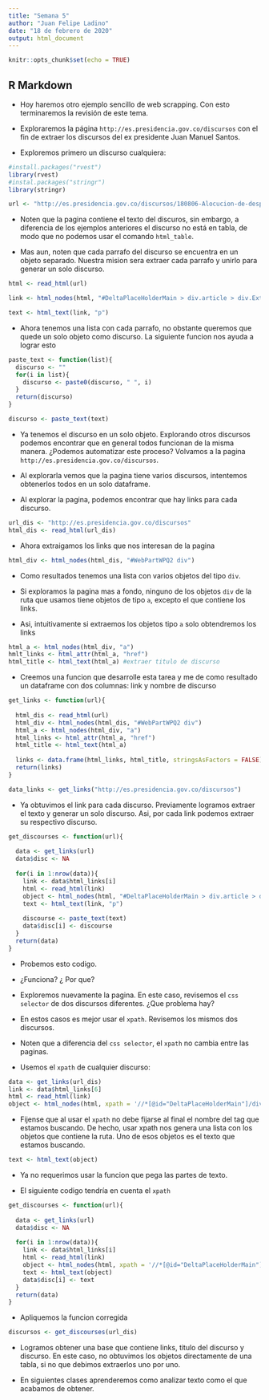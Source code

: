 ```yaml
---
title: "Semana 5"
author: "Juan Felipe Ladino"
date: "18 de febrero de 2020"
output: html_document
---
```


```r
knitr::opts_chunk$set(echo = TRUE)
```

## R Markdown

- Hoy haremos otro ejemplo sencillo de web scrapping. Con esto terminaremos la revisión de este tema.

- Exploraremos la página `http://es.presidencia.gov.co/discursos` con el fin de extraer los discursos del ex presidente Juan Manuel Santos.

- Exploremos primero un discurso cualquiera:
```r
#install.packages("rvest")
library(rvest)
#instal.packages("stringr")
library(stringr)

url <- "http://es.presidencia.gov.co/discursos/180806-Alocucion-de-despedida-del-Presidente-Juan-Manuel-Santos"
```

- Noten que la pagina contiene el texto del discuros, sin embargo, a diferencia de los ejemplos anteriores el discurso no está en tabla, de modo que no podemos usar el comando `html_table`. 

- Mas aun, noten que cada parrafo del discurso se encuentra en un objeto separado. Nuestra mision sera extraer cada parrafo y unirlo para generar un solo discurso.

```r
html <- read_html(url)

link <- html_nodes(html, "#DeltaPlaceHolderMain > div.article > div.ExternalClass913F0F2CEF5744B7A0B39E4FEF74CAD6 p")

text <- html_text(link, "p")
```

- Ahora tenemos una lista con cada parrafo, no obstante queremos que quede un solo objeto como discurso. La siguiente funcion nos ayuda a lograr esto
```r
paste_text <- function(list){
  discurso <- ""
  for(i in list){
    discurso <- paste0(discurso, " ", i)
  }
  return(discurso)
}
```

```r
discurso <- paste_text(text)
```

- Ya tenemos el discurso en un solo objeto. Explorando otros discursos podemos encontrar que en general todos funcionan de la misma manera. ¿Podemos automatizar este proceso? Volvamos a la pagina `http://es.presidencia.gov.co/discursos`.

- Al explorarla vemos que la pagina tiene varios discursos, intentemos obtenerlos todos en un solo dataframe. 

- Al explorar la pagina, podemos encontrar que hay links para cada discurso.
```r
url_dis <- "http://es.presidencia.gov.co/discursos"
html_dis <- read_html(url_dis)
```

- Ahora extraigamos los links que nos interesan de la pagina
```r
html_div <- html_nodes(html_dis, "#WebPartWPQ2 div")
```
- Como resultados tenemos una lista con varios objetos del tipo `div`.

- Si exploramos la pagina mas a fondo, ninguno de los objetos `div` de la ruta que usamos tiene objetos de tipo `a`, excepto el que contiene los links.

- Asi, intuitivamente si extraemos los objetos tipo `a` solo obtendremos los links
```r
html_a <- html_nodes(html_div, "a")
hmlt_links <- html_attr(html_a, "href")
html_title <- html_text(html_a) #extraer titulo de discurso
```

- Creemos una funcion que desarrolle esta tarea y me de como resultado un dataframe con dos columnas: link y nombre de discurso
```r
get_links <- function(url){
  
  html_dis <- read_html(url)
  html_div <- html_nodes(html_dis, "#WebPartWPQ2 div")
  html_a <- html_nodes(html_div, "a")
  html_links <- html_attr(html_a, "href")
  html_title <- html_text(html_a)
  
  links <- data.frame(html_links, html_title, stringsAsFactors = FALSE)
  return(links)
}

```

```r
data_links <- get_links("http://es.presidencia.gov.co/discursos")
```

- Ya obtuvimos el link para cada discurso. Previamente logramos extraer el texto y generar un solo discurso. Asi, por cada link podemos extraer su respectivo discurso.

```r
get_discourses <- function(url){
  
  data <- get_links(url)
  data$disc <- NA
  
  for(i in 1:nrow(data)){
    link <- data$html_links[i] 
    html <- read_html(link)
    object <- html_nodes(html, "#DeltaPlaceHolderMain > div.article > div.ExternalClass913F0F2CEF5744B7A0B39E4FEF74CAD6 p")
    text <- html_text(link, "p")
    
    discourse <- paste_text(text)
    data$disc[i] <- discourse
  }
  return(data)
}
```

- Probemos esto codigo.

- ¿Funciona? ¿ Por que?

- Exploremos nuevamente la pagina. En este caso, revisemos el `css selector` de dos discursos diferentes. ¿Que problema hay?

- En estos casos es mejor usar el `xpath`. Revisemos los mismos dos discursos.

- Noten que a diferencia del `css selector`, el `xpath` no cambia entre las paginas.

- Usemos el `xpath` de cualquier discurso:
```r
data <- get_links(url_dis)
link <- data$html_links[6] 
html <- read_html(link)
object <- html_nodes(html, xpath = '//*[@id="DeltaPlaceHolderMain"]/div[5]/div[6]')
```
- Fijense que al usar el `xpath` no debe fijarse al final el nombre del tag que estamos buscando. De hecho, usar xpath nos genera una lista con los objetos que contiene la ruta. Uno de esos objetos es el texto que estamos buscando.
```r
text <- html_text(object)
```

- Ya no requerimos usar la funcion que pega las partes de texto.

- El siguiente codigo tendría en cuenta el `xpath`
```r
get_discourses <- function(url){
  
  data <- get_links(url)
  data$disc <- NA
  
  for(i in 1:nrow(data)){
    link <- data$html_links[i] 
    html <- read_html(link)
    object <- html_nodes(html, xpath = '//*[@id="DeltaPlaceHolderMain"]/div[5]/div[6]')
    text <- html_text(object)
    data$disc[i] <- text
  }
  return(data)
}
```

- Apliquemos la funcion corregida
```r
discursos <- get_discourses(url_dis)
```

- Logramos obtener una base que contiene links, titulo del discurso y discurso. En este caso, no obtuvimos los objetos directamente de una tabla, si no que debimos extraerlos uno por uno.

- En siguientes clases aprenderemos como analizar texto como el que acabamos de obtener.
